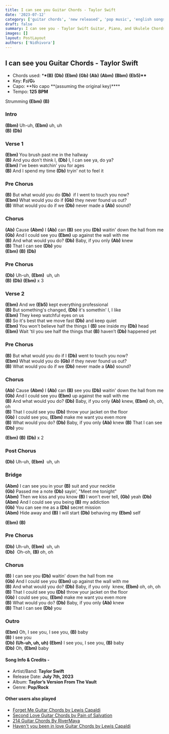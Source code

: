 ```yaml
---
title: I can see you Guitar Chords - Taylor Swift
date: '2023-07-12'
category: ['guitar chords', 'new released', 'pop music', 'english songs']
draft: false
summary: I can see you - Taylor Swift Guitar, Piano, and Ukulele Chords. Chords used in the song (B) (Db) (Ebm) (Gb) (Ab) (Abm) (Bbm) (Eb5) and key of the song is F♯/G♭.
images: []
layout: PostLayout
authors: ['Nidhivora']
---
```


## I can see you Guitar Chords - Taylor Swift

- Chords used: \***\*(B)** **(Db)** **(Ebm)** **(Gb)** **(Ab)** **(Abm)** **(Bbm)** **(Eb5)\*\***
- Key: **F♯/G♭**
- Capo: **No capo **(assuming the original key)\*\*\*\*
- Tempo: **125** **BPM**

Strumming **(Ebm)** **(B)**

### Intro

**(Bbm)** Uh-uh, **(Ebm)** uh, uh\
**(B)** **(Db)**

### Verse 1

**(Ebm)** You brush past me in the hallway\
**(B)** And you don't think I, **(Db)** I, I can see ya, do ya?\
**(Ebm)** I’ve been watchin' you for ages\
**(B)** And I spend my time **(Db)** tryin' not to feel it

### Pre Chorus

**(B)** But what would you do **(Db)**  if I went to touch you now?\
**(Ebm)** What would you do if **(Gb)** they never found us out?\
**(B)** What would you do if we **(Db)** never made a **(Ab)** sound?

### Chorus

**(Ab)** Cause **(Abm)** I **(Ab)** can **(B)** see you **(Db)** waitin' down the hall from me\
**(Gb)** And I could see you **(Ebm)** up against the wall with me\
**(B)** And what would you do? **(Db)** Baby, if you only **(Ab)** knew\
**(B)** That I can see **(Db)** you\
**(Ebm)** **(B)** **(Db)**

### Pre Chorus

**(Db)** Uh-uh, **(Ebm)**  uh, uh\
**(B)** **(Db)** **(Ebm)** x 3

### Verse 2

**(Ebm)** And we **(Eb5)** kept everything professional\
**(B)** But something's changed, **(Db)** it's somethin' I, I like\
**(Ebm)** They keep watchful eyes on us\
**(B)** So it's best that we move fast **(Db)** and keep quiet\
**(Ebm)** You won't believe half the things I **(B)** see inside my **(Db)** head\
**(Ebm)** Wait 'til you see half the things that **(B)** haven’t **(Db)** happened yet

### Pre Chorus

**(B)** But what would you do if I **(Db)** went to touch you now?\
**(Ebm)** What would you do **(Gb)** if they never found us out?\
**(B)** What would you do if we **(Db)** never made a **(Ab)** sound?

### Chorus

**(Ab)** Cause **(Abm)** I **(Ab)** can **(B)** see you **(Db)** waitin' down the hall from me\
**(Gb)** And I could see you **(Ebm)** up against the wall with me\
**(B)** And what would you do? **(Db)** Baby, if you only **(Ab)** knew, **(Ebm)** oh, oh, oh\
**(B)** That I could see you **(Db)** throw your jacket on the floor\
**(Gb)** I could see you, **(Ebm)** make me want you even more\
**(B)** What would you do? **(Db)** Baby, if you only **(Ab)** knew
**(B)** That I can see **(Db)** you

**(Ebm)** **(B)** **(Db)** x 2

### Post Chorus

**(Db)** Uh-uh, **(Ebm)**  uh, uh

### Bridge

**(Abm)** I can see you in your **(B)** suit and your necktie\
**(Gb)** Passed me a note **(Db)** sayin’, "Meet me tonight"\
**(Abm)** Then we kiss and you know **(B)** I won't ever tell, **(Gb)** yeah **(Db)**\
**(Abm)** And I could see you being **(B)** my addiction\
**(Gb)** You can see me as a **(Db)** secret mission\
**(Abm)** Hide away and **(B)** I will start **(Db)** behaving my **(Ebm)** self

**(Ebm)** **(B)**

### Pre Chorus

**(Db)** Uh-uh, **(Ebm)**  uh, uh\
**(Db)**  Oh-oh, **(B)** oh, oh

### Chorus

**(B)** I can see you **(Db)** waitin' down the hall from me\
**(Gb)** And I could see you **(Ebm)** up against the wall with me\
**(B)** And what would you do? **(Db)** Baby, if you only  knew, **(Ebm)** oh, oh, oh\
**(B)** That I could see you **(Db)** throw your jacket on the floor\
**(Gb)** I could see you, **(Ebm)** make me want you even more\
**(B)** What would you do? **(Db)** Baby, if you only **(Ab)** knew\
**(B)** That I can see **(Db)** you

### Outro

**(Ebm)** Oh, I see you, I see you, **(B)** baby\
**(B)** I see you\
**(Db)** **(Uh-uh, uh, uh)** **(Ebm)** I see you, I see you, **(B)** baby\
**(Db)** Oh, **(Ebm)** baby

#### Song Info & Credits -

- Artist/Band: **Taylor Swift**
- Release Date: **July 7th, 2023**
- Album: **Taylor’s Version From The Vault**
- Genre: **Pop/Rock**

#### Other users also played

- [Forget Me Guitar Chords by Lewis Capaldi](https://www.chordsco.com/chords/forget-me-guitar-chords-by-lewis-capaldi)
- [Second Love Guitar Chords by Pain of Salvation](https://www.chordsco.com/chords/second-love-guitar-chords-by-pain-of-salvation)
- [214 Guitar Chords By RiverMaya](https://www.chordsco.com/chords/214-guitar-chords-by-river-maya)
- [Haven't you been in love Guitar Chords by Lewis Capaldi](https://www.chordsco.com/chords/havent-you-been-in-love-guitar-chords-by-lewis-capaldi)
